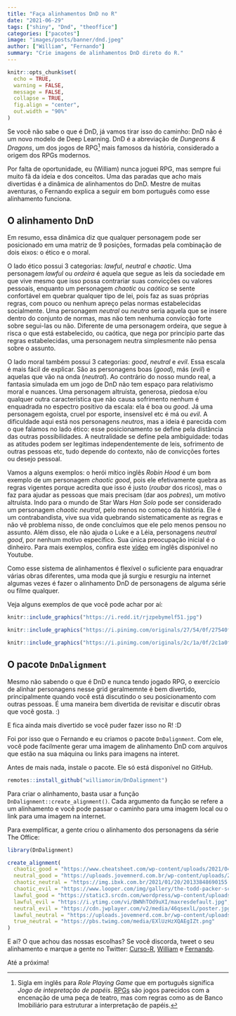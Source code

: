 ```yaml
---
title: "Faça alinhamentos DnD no R"
date: "2021-06-29"
tags: ["shiny", "Dnd", "theoffice"]
categories: ["pacotes"]
image: "images/posts/banner/dnd.jpeg"
author: ["William", "Fernando"]
summary: "Crie imagens de alinhamentos DnD direto do R."
---
```


```r
knitr::opts_chunk$set(
  echo = TRUE,
  warning = FALSE, 
  message = FALSE, 
  collapse = TRUE,
  fig.align = "center",
  out.width = "90%"
)
```

Se você não sabe o que é DnD, já vamos tirar isso do caminho: DnD não é um novo modelo de Deep Learning. DnD é a abreviação de _Dungeons & Dragons_, um dos jogos de RPG[^sigla] mais famosos da história, considerado a origem dos RPGs modernos.

[^sigla]: Sigla em inglês para _Role Playing Game_ que em português significa _Jogo de intepretação de papéis_. [RPGs](https://pt.wikipedia.org/wiki/Role-playing_game) são jogos parecidos com a encenação de uma peça de teatro, mas com regras como as de Banco Imobiliário para estruturar a interpretação de papéis.

Por falta de oportunidade, eu (William) nunca joguei RPG, mas sempre fui muito fã da ideia e dos conceitos. Uma das paradas que acho mais divertidas é a dinâmica de alinhamentos do DnD. Mestre de muitas aventuras, o Fernando explica a seguir em bom português como esse alinhamento funciona.

## O alinhamento DnD

Em resumo, essa dinâmica diz que qualquer personagem pode ser posicionado em uma matriz de 9 posições, formadas pela combinação de dois eixos: o ético e o moral. 

O lado ético possui 3 categorias: *lawful*, *neutral* e *chaotic*. Uma personagem *lawful* ou _ordeira_ é aquela que segue as leis da sociedade em que vive mesmo que isso possa contrariar suas convicções ou valores pessoais, enquanto um personagem *chaotic* ou _caótico_ se sente confortável em quebrar qualquer tipo de lei, pois faz as suas próprias regras, com pouco ou nenhum apreço pelas normas estabelecidas socialmente. Uma personagem *neutral* ou _neutra_ seria aquela que se insere dentro do conjunto de normas, mas não tem nenhuma convicção forte sobre segui-las ou não. Diferente de uma personagem ordeira, que segue à risca o que está estabelecido, ou caótica, que nega por princípio parte das regras estabelecidas, uma personagem neutra simplesmente não pensa sobre o assunto.

O lado moral também possui 3 categorias: *good*, *neutral* e *evil*. Essa escala é mais fácil de explicar. São as personagens boas (*good*), más (*evil*) e aquelas que vão na onda (*neutral*). Ao contrário do nosso mundo real, a fantasia simulada em um jogo de DnD não tem espaço para relativismo moral e nuances. Uma personagem altruísta, generosa, piedosa e/ou qualquer outra característica que não causa sofrimento nenhum é enquadrada no espectro positivo da escala: ela é boa ou *good*. Já uma personagem egoísta, cruel por esporte, insensível etc é má ou *evil*. A dificuldade aqui está nos personagens *neutros*, mas a ideia é parecida com o que falamos no lado ético: esse posicionamento se define pela distância das outras possibilidades. A neutralidade se define pela ambiguidade: todas as atitudes podem ser legítimas independentemente de leis, sofrimento de outras pessoas etc, tudo depende do contexto, não de convicções fortes ou desejo pessoal. 

Vamos a alguns exemplos: o herói mítico inglês _Robin Hood_ é um bom exemplo de um personagem *chaotic good*, pois ele efetivamente quebra as regras vigentes porque acredita que isso é justo (*roubar* dos ricos), mas o faz para ajudar as pessoas que mais precisam (dar aos *pobres*), um motivo altruísta. Indo para o mundo de Star Wars _Han Solo_ pode ser considerado um personagem *chaotic neutral*, pelo menos no começo da história. Ele é um contrabandista, vive sua vida quebrando sistematicamente as regras e não vê problema nisso, de onde concluímos que ele pelo menos pensou no assunto. Além disso, ele não ajuda o Luke e a Léia, personagens *neutral good*, por nenhum motivo específico. Sua única preocupação inicial é o dinheiro. Para mais exemplos, confira este [vídeo](https://www.youtube.com/watch?v=YgNQ3NXqqiQ) em inglês disponível no Youtube.

Como esse sistema de alinhamentos é flexível o suficiente para enquadrar várias obras diferentes, uma moda que já surgiu e resurgiu na internet algumas vezes é fazer o alinhamento DnD de personagens de alguma série ou filme qualquer.

Veja alguns exemplos de que você pode achar por aí:

```r
knitr::include_graphics("https://i.redd.it/rjzpebymelf51.jpg")
```


```r
knitr::include_graphics("https://i.pinimg.com/originals/27/54/0f/27540ff00c2297c08b7d099a0fc9aba7.jpg")
```

```r
knitr::include_graphics("https://i.pinimg.com/originals/2c/1a/0f/2c1a0f184cb9dcb214b069572d78f13e.jpg")
```

## O pacote `DnDalignment`

Mesmo não sabendo o que é DnD e nunca tendo jogado RPG, o exercício de alinhar personagens nesse grid geralmemnte é bem divertido, principalmente quando você está discutindo o seu posicionamento com outras pessoas. É uma maneira bem divertida de revisitar e discutir obras que você gosta. :) 

E fica ainda mais divertido se você puder fazer isso no R! :D

Foi por isso que o Fernando e eu criamos o pacote `DnDalignment`. Com ele, você pode facilmente gerar uma imagem de alinhamento DnD com arquivos que estão na sua máquina ou links para imagens na interet.

Antes de mais nada, instale o pacote. Ele só está disponível no GitHub.

```r
remotes::install_github("williamorim/DnDalignment")
```

Para criar o alinhamento, basta usar a função `DnDalignment::create_alignment()`. Cada argumento da função se refere a um alinhamento e você pode passar o caminho para uma imagem local ou o link para uma imagem na internet. 

Para exemplificar, a gente criou o alinhamento dos personagens da série The Office:

```r
library(DnDalignment)

create_alignment(
  chaotic_good = "https://www.cheatsheet.com/wp-content/uploads/2021/04/The-Office.jpg",
  neutral_good = "https://uploads.jovemnerd.com.br/wp-content/uploads/2021/02/the-office-jim-canta-musica-abertura.jpg",
  chaotic_neutral = "https://img.ibxk.com.br/2021/01/20/20133848690155.png",
  chaotic_evil = "https://www.looper.com/img/gallery/the-todd-packer-scene-in-the-office-that-went-too-far/l-intro-1620750071.jpg",
  lawful_good = "https://static3.srcdn.com/wordpress/wp-content/uploads/2019/11/Phyllis-The-Office.jpg?q=50&fit=crop&w=740&h=370&dpr=1.5",
  lawful_evil = "https://i.ytimg.com/vi/BWNhTOd9uXI/maxresdefault.jpg",
  neutral_evil = "https://cdn.jwplayer.com/v2/media/46qsexlL/poster.jpg?width=720",
  lawful_neutral = "https://uploads.jovemnerd.com.br/wp-content/uploads/2021/01/the-office-dwight-gerenta.jpg",
  true_neutral = "https://pbs.twimg.com/media/EXlUzHzXQAEgIZt.png"
)
```

E aí? O que achou das nossas escolhas? Se você discorda, tweet o seu alinhamento e marque a gente no Twitter: [Curso-R](https://twitter.com/curso_r), [William](https://twitter.com/wamorim_) e [Fernando](https://twitter.com/Azeloc).

Até a próxima!
